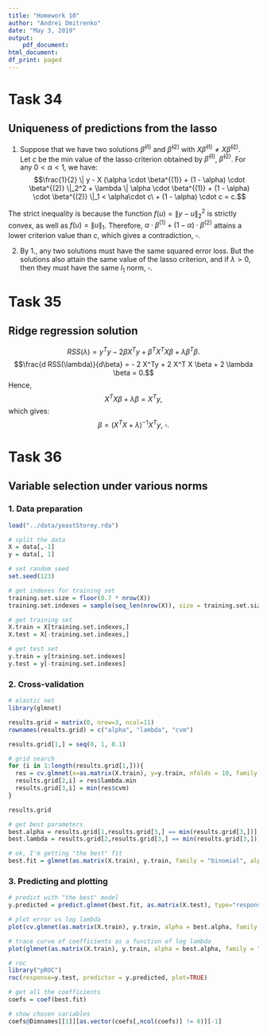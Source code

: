 ```yaml
---
title: "Homework 10"
author: "Andrei Dmitrenko"
date: "May 3, 2019"
output:
    pdf_document:
html_document:
df_print: paged
---
```


# Task 34

## Uniqueness of predictions from the lasso

1. Suppose that we have two solutions $\hat{\beta}^{(1)}$ and $\hat{\beta}^{(2)}$ with $X \hat{\beta}^{(1)} \neq X \hat{\beta}^{(2)}$.  
Let $c$ be the min value of the lasso criterion obtained by $\hat{\beta}^{(1)}$, $\hat{\beta}^{(2)}$. For any $0 < \alpha < 1$, we have:  
$$\frac{1}{2}  \| y - X (\alpha \cdot \beta^{(1)} + (1 - \alpha) \cdot \beta^{(2)} \|_2^2 + \lambda \| \alpha \cdot \beta^{(1)} + (1 - \alpha) \cdot \beta^{(2)} \|_1 < \alpha\cdot c\ + (1 - \alpha) \cdot c = c.$$

The strict inequality is because the function $f(u) = \|y - u\|^2_2$ is strictly convex, as well as $f(u) = \|u\|_1$. Therefore, $\alpha \cdot \beta^{(1)} + (1 - \alpha) \cdot \beta^{(2)}$ attains a lower criterion value than $c$, which gives a contradiction, $\square$.

2. By 1., any two solutions must have the same squared error loss. But the solutions also attain the same value of the lasso criterion, and if $\lambda > 0$, then they must have the same $l_1$ norm, $\square$.

# Task 35

## Ridge regression solution

$$RSS(\lambda) = y^T y - 2 \beta X^Ty + \beta^T X^T X \beta + \lambda \beta^T \beta.$$
$$\frac{d RSS(\lambda)}{d\beta}  = - 2 X^Ty + 2 X^T X \beta + 2 \lambda \beta = 0.$$
Hence,  
$$X^T X \beta + \lambda \beta = X^Ty,$$
which gives:
$$\beta = (X^T X + \lambda)^{-1} X^Ty,\ \square.$$

# Task 36

## Variable selection under various norms

### 1. Data preparation

```r
load("../data/yeastStorey.rda")

# split the data
X = data[,-1]
y = data[, 1]

# set random seed
set.seed(123)

# get indexes for training set
training.set.size = floor(0.7 * nrow(X))
training.set.indexes = sample(seq_len(nrow(X)), size = training.set.size)

# get training set
X.train = X[training.set.indexes,]
X.test = X[-training.set.indexes,]

# get test set
y.train = y[training.set.indexes]
y.test = y[-training.set.indexes]
```

### 2. Cross-validation

```r
# elastic net
library(glmnet)

results.grid = matrix(0, nrow=3, ncol=11)
rownames(results.grid) = c("alpha", "lambda", "cvm")

results.grid[1,] = seq(0, 1, 0.1)

# grid search
for (i in 1:length(results.grid[1,])){
  res = cv.glmnet(x=as.matrix(X.train), y=y.train, nfolds = 10, family = "binomial", alpha = results.grid[1,i])
  results.grid[2,i] = res$lambda.min
  results.grid[3,i] = min(res$cvm)
}

results.grid

# get best parameters
best.alpha = results.grid[1,results.grid[3,] == min(results.grid[3,])]
best.lambda = results.grid[2,results.grid[3,] == min(results.grid[3,])]

# ok, I'm getting "the best" fit
best.fit = glmnet(as.matrix(X.train), y.train, family = "binomial", alpha = best.alpha, lambda = best.lambda)
```

### 3. Predicting and plotting

```r
# predict with "the best" model
y.predicted = predict.glmnet(best.fit, as.matrix(X.test), type="response")

# plot error vs log lambda
plot(cv.glmnet(as.matrix(X.train), y.train, alpha = best.alpha, family = "binomial"))

# trace curve of coefficients as a function of log lambda
plot(glmnet(as.matrix(X.train), y.train, alpha = best.alpha, family = "binomial"), xvar = "lambda")

# roc
library("pROC")
roc(response=y.test, predictor = y.predicted, plot=TRUE)

# get all the coefficients
coefs = coef(best.fit)

# show chosen variables
coefs@Dimnames[[1]][as.vector(coefs[,ncol(coefs)] != 0)][-1]
```



